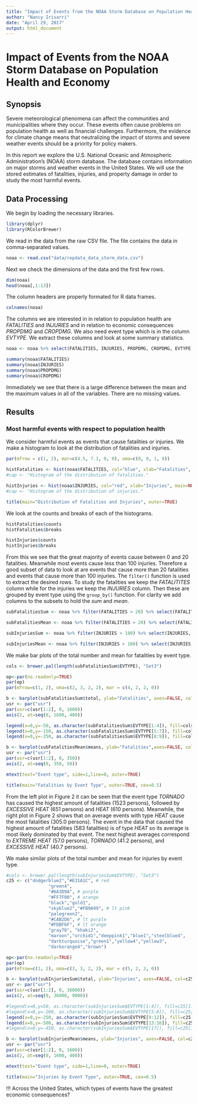 ```yaml
---
title: "Impact of Events from the NOAA Storm Database on Population Health and Economy"
author: "Nancy Irisarri"
date: "April 29, 2017"
output: html_document
---
```



# Impact of Events from the NOAA Storm Database on Population Health and Economy

## Synopsis

Severe meteorological phenomena can affect the communities and municipalities where they occur. These events often cause problems on population health as well as financial challenges. Furthermore, the evidence for climate change means that neutralizing the impact of storms and severe weather events should be a priority for policy makers.

In this report we explore the U.S. National Oceanic and Atmospheric Administration's (NOAA) storm database. The database contains information on major storms and weather events in the United States. We will use the stored estimates of fatalities, injuries, and property damage in order to study the most harmful events.

## Data Processing 
We begin by loading the necessary libraries. 

```r
library(dplyr)
library(RColorBrewer)
```

We read in the data from the raw CSV file. The file contains the data in comma-separated values.

```r
noaa <- read.csv("data/repdata_data_storm_data.csv")
```

Next we check the dimensions of the data and the first few rows.

```r
dim(noaa)
head(noaa[,1:13])
```

The column headers are properly formated for R data frames.
```r
colnames(noaa)
```

The columns we are interested in in relation to population health are *FATALITIES* and *INJURIES* and in relation to economic consequences *PROPDMG* and *CROPDMG*. We also need event type which is in the column *EVTYPE*. We extract these columns and look at some summary statistics.

```r
noaa <- noaa %>% select(FATALITIES, INJURIES, PROPDMG, CROPDMG, EVTYPE)

summary(noaa$FATALITIES)
summary(noaa$INJURIES)
summary(noaa$PROPDMG)
summary(noaa$CROPDMG)
```

Immediately we see that there is a large difference between the mean and the maximum values in all of the variables. There are no missing values.

## Results

### Most harmful events with respect to population health

We consider harmful events as events that cause fatalities or injuries. We make a histogram to look at the distribution of fatalities and injuries.

```r
par(mfrow = c(1, 2), mar=c(4.5, 7.1, 0, 0), oma=c(0, 0, 1, 0))

histFatalities <- hist(noaa$FATALITIES, col="blue", xlab="Fatalities", main=NULL)
#cap <- "Histogram of the distribution of fatalities."

histInjuries <- hist(noaa$INJURIES, col="red", xlab="Injuries", main=NULL)
#cap <- "Histogram of the distribution of injuries."

title(main="Distribution of Fatalities and Injuries", outer=TRUE)
```

We look at the counts and breaks of each of the histograms.

```r
histFatalities$counts
histFatalities$breaks

histInjuries$counts
histInjuries$breaks
```

From this we see that the great majority of events cause between 0 and 20 fatalities. Meanwhile most events cause less than 100 injuries. Therefore a good subset of data to look at are events that cause more than 20 fatalities and events that cause more than 100 injuries. The `filter()` function is used to extract the desired rows. To study the fatalities we keep the *FATALITITES* column while for the injuries we keep the *INJURIES* column. Then these are grouped by event type using the `group_by()` function. For clarity we add columns to the subsets to hold the *sum* and *mean*.


```r
subFatalitiesSum <- noaa %>% filter(FATALITIES > 20) %>% select(FATALITIES, EVTYPE) %>% group_by(EVTYPE) %>% summarize(total=sum(FATALITIES))

subFatalitiesMean <- noaa %>% filter(FATALITIES > 20) %>% select(FATALITIES, EVTYPE) %>% group_by(EVTYPE) %>% summarize(means=mean(FATALITIES))

subInjuriesSum <- noaa %>% filter(INJURIES > 100) %>% select(INJURIES, EVTYPE) %>% group_by(EVTYPE) %>% summarize(total=sum(INJURIES))

subInjuriesMean <- noaa %>% filter(INJURIES > 100) %>% select(INJURIES, EVTYPE) %>% group_by(EVTYPE) %>% summarize(means=mean(INJURIES))
```

We make bar plots of the total number and mean for fatalities by event type.

```r
cols <- brewer.pal(length(subFatalitiesSum$EVTYPE), "Set3")

op<-par(no.readonly=TRUE)
par(op)
par(mfrow=c(1, 2), oma=c(2, 3, 2, 2), mar = c(4, 2, 2, 0))

b <- barplot(subFatalitiesSum$total, ylab="Fatalities", axes=FALSE, col=cols, main="Total Number")
usr <- par("usr")
par(usr=c(usr[1:2], 0, 1600))
axis(2, at=seq(0, 1600, 400))

legend(x=0,y=-50, as.character(subFatalitiesSum$EVTYPE[1:4]), fill=cols[1:4], cex=0.6, box.lty=0, xpd=NA, horiz=TRUE)
legend(x=0,y=-150, as.character(subFatalitiesSum$EVTYPE[5:7]), fill=cols[5:7], cex=0.6, box.lty=0, xpd=NA, horiz=TRUE)
legend(x=0,y=-250, as.character(subFatalitiesSum$EVTYPE[8:9]), fill=cols[8:9], cex=0.6, box.lty=0, xpd=NA, horiz=TRUE)

b <- barplot(subFatalitiesMean$means, ylab="Fatalities",axes=FALSE, col=cols, main="Average")
usr <- par("usr")
par(usr=c(usr[1:2], 0, 350))
axis(2, at=seq(0, 350, 50))

mtext(text="Event type", side=1,line=0, outer=TRUE)

title(main="Fatalities by Event Type", outer=TRUE, cex=0.5)
```

From the left plot in Figure 2 it can be seen that the event type *TORNADO* has caused the highest amount of fatalities (1523 persons), followed by *EXCESSIVE HEAT* (651 persons) and *HEAT* (610 persons). Meanwhile, the right plot in Figure 2 shows that on average events with type *HEAT* cause the most fatalities (305.0 persons). The event in the data that caused the highest amount of fatalities (583 fatalities) is of type *HEAT* so its average is most likely dominated by that event. The next highest averages correspond to *EXTREME HEAT* (57.0 persons), *TORNADO* (41.2 persons), and *EXCESSIVE HEAT* (40.7 persons).

We make similar plots of the total number and mean for injuries by event type.

```r
#cols <- brewer.pal(length(subInjuriesSum$EVTYPE), "Set3")
c25 <- c("dodgerblue2","#E31A1C", # red
                "green4",
                "#6A3D9A", # purple
                "#FF7F00", # orange
                "black","gold1",
                "skyblue2","#FB9A99", # lt pink
                "palegreen2",
                "#CAB2D6", # lt purple
                "#FDBF6F", # lt orange
                "gray70", "khaki2",
                "maroon","orchid1","deeppink1","blue1","steelblue4",
                "darkturquoise","green1","yellow4","yellow3",
                "darkorange4","brown")

op<-par(no.readonly=TRUE)
par(op)
par(mfrow=c(1, 2), oma=c(3, 3, 2, 2), mar = c(5, 2, 2, 0))

b <- barplot(subInjuriesSum$total, ylab="Injuries", axes=FALSE, col=c25[1:17], main="Total Number")
usr <- par("usr")
par(usr=c(usr[1:2], 0, 36000))
axis(2, at=seq(0, 36000, 9000))

#legend(x=0,y=50, as.character(subInjuriesSum$EVTYPE[1:4]), fill=c25[1:4], cex=0.6, box.lty=0, xpd=NA, horiz=TRUE)
#legend(x=0,y=-200, as.character(subInjuriesSum$EVTYPE[5:8]), fill=c25[5:8], cex=0.6, box.lty=0, xpd=NA, horiz=TRUE)
legend(x=0,y=-250, as.character(subInjuriesSum$EVTYPE[9:12]), fill=c25[9:12], cex=0.6, box.lty=0, xpd=NA, horiz=TRUE)
legend(x=0,y=-500, as.character(subInjuriesSum$EVTYPE[13:16]), fill=c25[13:16], cex=0.6, box.lty=0, xpd=NA, horiz=TRUE)
#legend(x=0,y=-450, as.character(subInjuriesSum$EVTYPE[17]), fill=c25[17], cex=0.6, box.lty=0, xpd=NA, horiz=TRUE)

b <- barplot(subInjuriesMean$means, ylab="Injuries", axes=FALSE, col=c25[1:17], main="Average")
usr <- par("usr")
par(usr=c(usr[1:2], 0, 1600))
axis(2, at=seq(0, 1600, 400))

mtext(text="Event type", side=1,line=0, outer=TRUE)

title(main="Injuries by Event Type", outer=TRUE, cex=0.5)
```

!!! Across the United States, which types of events have the greatest economic consequences?
